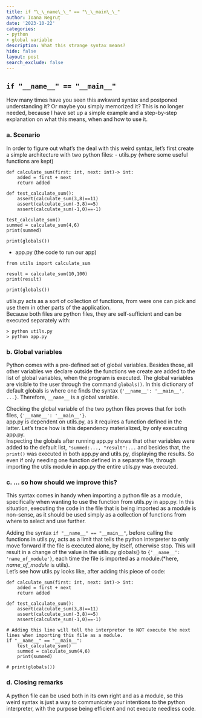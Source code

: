 ```yaml
---
title: if "\_\_name\_\_" == "\_\_main\_\_"
author: Ioana Negruț
date: '2023-10-22'
categories:
- python
- global variable
description: What this strange syntax means?
hide: false
layout: post
search_exclude: false
---
```



## ``` if "__name__" == "__main__" ```

How many times have you seen this awkward syntax and postponed understanding it? Or maybe you simply memorized it? This is no longer needed, because I have set up a simple example and a step-by-step explanation on what this means, when and how to use it. 

### a. Scenario
In order to figure out what's the deal with this weird syntax, let's first create a simple architecture with two python files:
- utils.py (where some useful functions are kept)
```
def calculate_sum(first: int, next: int)-> int:
    added = first + next
    return added

def test_calculate_sum():
    assert(calculate_sum(3,8)==11)
    assert(calculate_sum(-3,8)==5)
    assert(calculate_sum(-1,0)==-1)

test_calculate_sum()
summed = calculate_sum(4,6)
print(summed)

print(globals())
```
- app.py (the code to run our app)
```
from utils import calculate_sum

result = calculate_sum(10,100)
print(result)

print(globals())
```
utils.py acts as a sort of collection of functions, from were one can pick and use them in other parts of the application.\
Because both files are python files, they are self-sufficient and can be executed separately with:
```
> python utils.py
> python app.py
```
### b. Global variables
Python comes with a pre-defined set of global variables. Besides those, all other variables we declare outside the functions we create are added to the list of global variables, when the program is executed. The global variables are visible to the user through the command ```globals()```. In this dictionary of default globals is where one finds the syntax ```{'__name__': '__main__', ...}```. Therefore, ```__name__``` is a global variable.

Checking the global variable of the two python files proves that for both files, ```{'__name__': '__main__'}```.\
app.py is dependent on utils.py, as it requires a function defined in the latter. Let's trace how is this dependency materialized, by only executing app.py.\
Inspecting the globals after running app.py shows that other variables were added to the default list, ```"summed:..., "result":...``` and besides that, the ```print()``` was executed in both app.py and utils.py, displaying the results. So even if only needing one function defined in a separate file, through importing the utils module in app.py the entire utils.py was executed. 

### c. ... so how should we improve this?
This syntax comes in handy when importing a python file as a module, specifically when wanting to use the function from utils.py in app.py. In this situation, executing the code in the file that is being imported as a module is non-sense, as it should be used simply as a collection of functions from where to select and use further.

Adding the syntax ```if "__name__" == "__main__"```, before calling the functions in utils.py, acts as a limit that tells the python interpreter to only move forward if the file is executed alone, by itself, otherwise stop. 
This will result in a change of the value in the utils.py globals() to ```{'__name__': 'name_of_module'}```, each time the file is imported as a module.(*here, <i>name_of_module</i> is utils).\
Let's see how utils.py looks like, after adding this piece of code:

```
def calculate_sum(first: int, next: int)-> int:
    added = first + next
    return added

def test_calculate_sum():
    assert(calculate_sum(3,8)==11)
    assert(calculate_sum(-3,8)==5)
    assert(calculate_sum(-1,0)==-1)

# Adding this line will tell the interpretor to NOT execute the next lines when importing this file as a module.
if "__name__" == "__main__":
    test_calculate_sum()
    summed = calculate_sum(4,6)
    print(summed)

# print(globals())
```
### d. Closing remarks
A python file can be used both in its own right and as a module, so this weird syntax is just a way to communicate your intentions to the python interpreter, with the purpose being efficient and not execute needless code.
